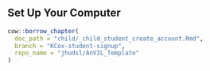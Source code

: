 ## Set Up Your Computer

```r
cow::borrow_chapter(
  doc_path = "child/_child_student_create_account.Rmd",
  branch = "KCox-student-signup",
  repo_name = "jhudsl/AnVIL_Template"
)
```
